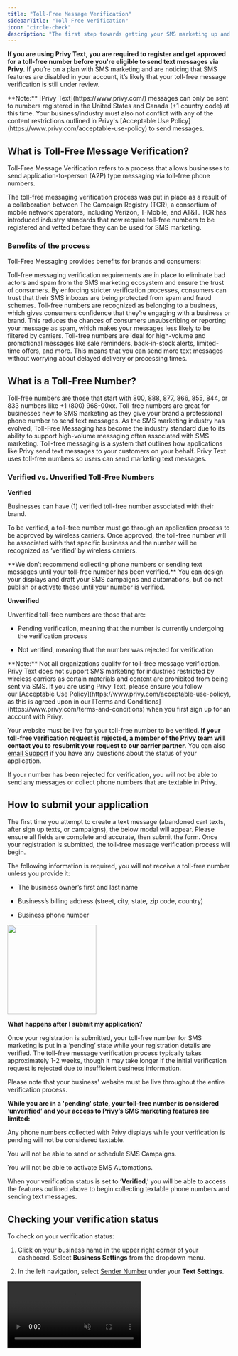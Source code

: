 ```yaml
---
title: "Toll-Free Message Verification"
sidebarTitle: "Toll-Free Verification"
icon: "circle-check"
description: "The first step towards getting your SMS marketing up and running at Privy."
---
```


**If you are using Privy Text, you are required to register and get approved for a toll-free number before you're eligible to send text messages via Privy.** If you’re on a plan with SMS marketing and are noticing that SMS features are disabled in your account, it’s likely that your toll-free message verification is still under review. 

<Note>
  **Note:** [Privy Text](https://www.privy.com/) messages can only be sent to numbers registered in the United States and Canada (+1 country code) at this time. Your business/industry must also not conflict with any of the content restrictions outlined in Privy's [Acceptable Use Policy](https://www.privy.com/acceptable-use-policy) to send messages. 
</Note>

## What is Toll-Free Message Verification?

Toll-Free Message Verification refers to a process that allows businesses to send application-to-person (A2P) type messaging via toll-free phone numbers.

The toll-free messaging verification process was put in place as a result of a collaboration between The Campaign Registry (TCR), a consortium of mobile network operators, including Verizon, T-Mobile, and AT\&T. TCR has introduced industry standards that now require toll-free numbers to be registered and vetted before they can be used for SMS marketing.

### Benefits of the process

Toll-Free Messaging provides benefits for brands and consumers:

<Card title="Build consumer trust" icon="handshake">
  Toll-free messaging verification requirements are in place to eliminate bad actors and spam from the SMS marketing ecosystem and ensure the trust of consumers. By enforcing stricter verification processes, consumers can trust that their SMS inboxes are being protected from spam and fraud schemes.
</Card>

<Card title="Reduce chances of being filtered by carriers" icon="filter">
  Toll-free numbers are recognized as belonging to a business, which gives consumers confidence that they’re engaging with a business or brand. This reduces the chances of consumers unsubscribing or reporting your message as spam, which makes your messages less likely to be filtered by carriers.
</Card>

<Card title="Ensure better delivery rates" icon="inbox">
  Toll-free numbers are ideal for high-volume and promotional messages like sale reminders, back-in-stock alerts, limited-time offers, and more. This means that you can send more text messages without worrying about delayed delivery or processing times.
</Card>

## What is a Toll-Free Number?

Toll-free numbers are those that start with 800, 888, 877, 866, 855, 844, or 833 numbers like +1 (800) 968-00xx. Toll-free numbers are great for businesses new to SMS marketing as they give your brand a professional phone number to send text messages. As the SMS marketing industry has evolved, Toll-Free Messaging has become the industry standard due to its ability to support high-volume messaging often associated with SMS marketing. Toll-free messaging is a system that outlines how applications like Privy send text messages to your customers on your behalf. Privy Text uses toll-free numbers so users can send marketing text messages.

### Verified vs. Unverified Toll-Free Numbers

<Icon icon="badge-check" /> **Verified**

Businesses can have (1) verified toll-free number associated with their brand.

To be verified, a toll-free number must go through an application process to be approved by wireless carriers. Once approved, the toll-free number will be associated with that specific business and the number will be recognized as ‘verified’ by wireless carriers.

<Warning>
  **We don’t recommend collecting phone numbers or sending text messages until your toll-free number has been verified.** You can design your displays and draft your SMS campaigns and automations, but do not publish or activate these until your number is verified.
</Warning>

<Icon icon="ban" /> **Unverified**

Unverified toll-free numbers are those that are:

* Pending verification, meaning that the number is currently undergoing the verification process

* Not verified, meaning that the number was rejected for verification

<Warning>
  **Note:** Not all organizations qualify for toll-free message verification. Privy Text does not support SMS marketing for industries restricted by wireless carriers as certain materials and content are prohibited from being sent via SMS. If you are using Privy Text, please ensure you follow our [Acceptable Use Policy](https://www.privy.com/acceptable-use-policy), as this is agreed upon in our [Terms and Conditions](https://www.privy.com/terms-and-conditions) when you first sign up for an account with Privy.
</Warning>

Your website must be live for your toll-free number to be verified. **If your toll-free verification request is rejected, a member of the Privy team will contact you to resubmit your request to our carrier partner.** You can also [email Support](mailto:support@privy.com) if you have any questions about the status of your application.

If your number has been rejected for verification, you will not be able to send any messages or collect phone numbers that are textable in Privy.

## How to submit your application

The first time you attempt to create a text message (abandoned cart texts, after sign up texts, or campaigns), the below modal will appear. Please ensure all fields are complete and accurate, then submit the form. Once your registration is submitted, the toll-free message verification process will begin.

The following information is required, you will not receive a toll-free number unless you provide it:

* The business owner’s first and last name

* Business’s billing address (street, city, state, zip code, country)

* Business phone number

<img height="200" src="/images/compliance/toll-free-modal.png" />

<Icon icon="circle-question" /> **What happens after I submit my application?**

Once your registration is submitted, your toll-free number for SMS marketing is put in a ‘pending’ state while your registration details are verified. The toll-free message verification process typically takes approximately 1-2 weeks, though it may take longer if the initial verification request is rejected due to insufficient business information.

<Warning>
  Please note that your business' website must be live throughout the entire verification process.
</Warning>

**While you are in a 'pending' state, your toll-free number is considered ‘unverified’ and your access to Privy’s SMS marketing features are limited:**

<Icon icon="ban" /> Any phone numbers collected with Privy displays while your verification is pending will not be considered textable.

<Icon icon="ban" /> You will not be able to send or schedule SMS Campaigns.

<Icon icon="ban" /> You will not be able to activate SMS Automations.

When your verification status is set to ‘**Verified**,’ you will be able to access the features outlined above to begin collecting textable phone numbers and sending text messages.

## Checking your verification status

To check on your verification status:

1. Click on your business name in the upper right corner of your dashboard. Select **Business Settings** from the dropdown menu.

2. In the left navigation, select [Sender Number](https://dashboard.privy.com/settings/text-settings) under your **Text Settings**.

<video autoPlay muted loop playsInline className="check-verification-status" src="/images/compliance/check-verification-status.mp4" />

Your verification status will appear at the top of this page and indicate whether or not you are approved to start sending texts.

### Pending Status

<Icon icon="circle-question" /> **What can I do while my verification is in 'pending' status?**

While you await verification for your Toll-Free number, Privy Text features will be limited in your account. That said, we recommend getting your account ready so you can hit the ground running once you’re verified:

* Design displays to collect phone numbers

* Draft your After Signup Text

* Draft your Abandoned Cart Text Message

* Draft your first SMS campaign

### Approved Status

<Icon icon="circle-question" /> **What should I do once my verification is approved?**

It’s best to start sending text messages with your toll-free number soon after being approved. Carriers expect SMS marketing programs to be active and consistently messaging subscribers. If there is a long pause of multiple weeks between your toll-free number being verified and sending your first message, carriers may revert your status back to unverified and filter your message. 

### Rejected Status

There are a few common reasons why verification requests may be rejected:

<Card title="Restricted Industries" icon="ban-smoking">
  Wireless carriers have additional restrictions for certain types of brand and part of the verification process includes checking your site for any prohibited content  (often referred to as SHAFT). SHAFT refers to sex, alcohol, firearms, and tobacco, including CBD. Carriers block or filter text messages that contain SHAFT content to protect consumers, especially underage consumers, from being exposed to SHAFT products and marketing. *At this time, Privy is unable to support SMS marketing for brands who sell items that fall within any SHAFT category.*
</Card>

<Card title="Incomplete or unpublished product catalog" icon="bars-staggered">
  If your product catalog is not published, your Toll-Free verification request may be denied. Similarly, online stores that are still being built may have their verification request rejected by carriers if the website or product catalog appears incomplete. 
</Card>

<Card title="Website is password protected or unpublished" icon="lock">
  Your Toll-Free verification request may be denied if your business’ website is not yet live or is password protected because this prevents your site from being reviewed by audit teams. You can expect your verification request to remain rejected until your site is live and can be fully audited. 
</Card>

If your toll-free verification request is rejected, a member of the Privy team will contact you to resubmit your request to our carrier partner, if possible.

## Additional Support

If you have any additional questions about this process and/or your verification status, please reach out to our Support Team directly at [support@privy.com](mailto:support@privy.com) to get assistance.